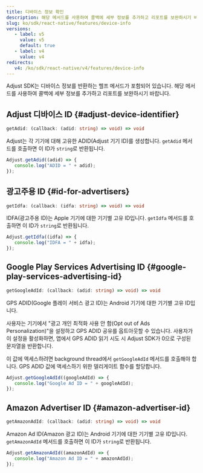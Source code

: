 ```yaml
---
title: 디바이스 정보 확인
description: 해당 메서드를 사용하여 콜백에 세부 정보를 추가하고 리포트를 보완하시기 바랍니다.
slug: ko/sdk/react-native/features/device-info
versions:
   - label: v5
     value: v5
     default: true
   - label: v4
     value: v4
redirects:
   v4: /ko/sdk/react-native/v4/features/device-info
---
```


Adjust SDK는 디바이스 정보를 반환하는 헬프 메서드가 포함되어 있습니다. 해당 메서드를 사용하여 콜백에 세부 정보를 추가하고 리포트를 보완하시기 바랍니다.

## Adjust 디바이스 ID {#adjust-device-identifier}

<CodeBlock title="메서드 서명">

```ts
getAdid: (callback: (adid: string) => void) => void
```

</CodeBlock>

Adjust는 각 기기에 대해 고유한 ADID\(Adjust 기기 ID\)를 생성합니다. `getAdid` 메서드를 호출하면 이 ID가 `string`로 반환됩니다.

```jsx
Adjust.getAdid((adid) => {
   console.log("ADID = " + adid);
});
```

## 광고주용 ID {#id-for-advertisers}

<CodeBlock title="메서드 서명">

```ts
getIdfa: (callback: (idfa: string) => void) => void
```

</CodeBlock>

IDFA\(광고주용 ID\)는 Apple 기기에 대한 기기별 고유 ID입니다. `getIdfa` 메서드를 호출하면 이 ID가 `string`로 반환됩니다.

```jsx
Adjust.getIdfa((idfa) => {
   console.log("IDFA = " + idfa);
});
```

## Google Play Services Advertising ID {#google-play-services-advertising-id}

<CodeBlock title="메서드 서명">

```ts
getGoogleAdId: (callback: (adid: string) => void) => void
```

</CodeBlock>

GPS ADID\(Google 플레이 서비스 광고 ID\)는 Android 기기에 대한 기기별 고유 ID입니다.

사용자는 기기에서 "광고 개인 최적화 사용 안 함\(Opt out of Ads Personalization\)"을 설정하고 GPS ADID 공유를 옵트아웃할 수 있습니다. 사용자가 이 설정을 활성화하면, 앱에서 GPS ADID 읽기 시도 시 Adjust SDK가 0으로 구성된 문자열을 반환합니다.

이 값에 액세스하려면 background thread에서 `getGoogleAdId` 메서드를 호출해야 합니다. GPS ADID 값에 액세스하기 위한 델리게이트 함수를 할당합니다.

```jsx
Adjust.getGoogleAdId((googleAdId) => {
   console.log("Google Ad ID = " + googleAdId);
});
```

## Amazon Advertiser ID {#amazon-advertiser-id}

<CodeBlock title="메서드 서명">

```ts
getAmazonAdId: (callback: (adid: string) => void) => void
```

</CodeBlock>

Amazon Ad ID\(Amazon 광고 ID\)는 Android 기기에 대한 기기별 고유 ID입니다. `getAmazonAdId` 메서드를 호출하면 이 ID가 `string`로 반환됩니다.

```jsx
Adjust.getAmazonAdId((amazonAdId) => {
   console.log("Amazon Ad ID = " + amazonAdId);
});
```
